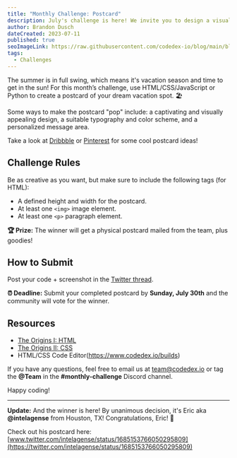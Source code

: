 ```yaml
---
title: "Monthly Challenge: Postcard"
description: July's challenge is here! We invite you to design a visually appealing postcard to showcase your HTML/CSS skills. It's a great opportunity to sharpen your frontend web dev abilities while testing your creativity.
author: Brandon Dusch
dateCreated: 2023-07-11
published: true
seoImageLink: https://raw.githubusercontent.com/codedex-io/blog/main/blog-images/monthly-challenge-postcard/banner.png
tags:
  - Challenges
---
```


The summer is in full swing, which means it's vacation season and time to get in the sun! For this month’s challenge, use HTML/CSS/JavaScript or Python to create a postcard of your dream vacation spot. 🏖️

Some ways to make the postcard "pop" include: a captivating and visually appealing design, a suitable typography and color scheme, and a personalized message area.

Take a look at [Dribbble](https://dribbble.com/search/postcard) or [Pinterest](https://www.pinterest.com/akw518/postcard-design-inspiration) for some cool postcard ideas!

## Challenge Rules

Be as creative as you want, but make sure to include the following tags (for HTML):

- A defined height and width for the postcard.
- At least one `<img>` image element.
- At least one `<p>` paragraph element.

**🏆 Prize:** The winner will get a physical postcard mailed from the team, plus goodies!

## How to Submit

Post your code + screenshot in the [Twitter thread](https://twitter.com/codedex_io/status/1680974889182801921).

**⏰ Deadline:** Submit your completed postcard by **Sunday, July 30th** and the community will vote for the winner.

## Resources

- [The Origins I: HTML](https://www.codedex.io/html)
- [The Origins II: CSS](https://www.codedex.io/css)
- HTML/CSS Code Editor(https://www.codedex.io/builds)

If you have any questions, feel free to email us at [team@codedex.io](mailto:team@codedex.io) or tag the **@Team** in the **#monthly-challenge** Discord channel.

Happy coding!

---

**Update:** And the winner is here! By unanimous decision, it's Eric aka **@intelagense** from Houston, TX! Congratulations, Eric! 🤠

Check out his postcard here: [www.twitter.com/intelagense/status/1685153766050295809](https://twitter.com/intelagense/status/1685153766050295809)
